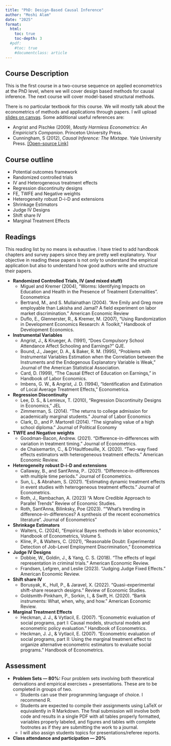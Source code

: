 ```yaml
---
title: "PhD: Design-Based Causal Inference"
author: "Moshi Alam"
date: "2025"
format:
  html:
    toc: true
    toc-depth: 3
  #pdf:
    #toc: true
    #documentclass: article
---
```


## Course Description

This is the first course in a two-course sequence on applied econometrics at the PhD level, where we will cover design based methods for causal inference. The next course will cover model-based structural methods. 

There is no particular textbook for this course. We will mostly talk about the econometrics of methods and applications through papers. I will upload [slides on canvas](https://canvas.clarku.edu/courses/17807). Some additional useful references are:

- Angrist and Pischke (2009), *Mostly Harmless Econometrics: An Empiricist's Companion*. Princeton University Press.
- Cunningham, S (2012), *Causal Inference: The Mixtape*. Yale University Press. [[Open-source Link]](https://mixtape.scunning.com/)

## Course outline

- Potential outcomes framework
- Randomized controlled trials
- IV and Heterogeneous treatment effects
- Regression discontinuity designs
- FE, TWFE and Negative weights 
- Heterogeneity robust D-i-D and extensions
- Shrinkage Estimators
- Judge IV Designs
- Shift share IV
- Marginal Treatment Effects


## Readings

This reading list by no means is exhaustive. I have tried to add handbook chapters and survey papers since they are pretty well explanatory. Your objective in reading these papers is not only to understand the empirical application but also to understand how good authors write and structure their papers.


- **Randomized Controlled Trials, IV (and mixed stuff)**
    - Miguel and Kremer (2004), "Worms: Identifying Impacts on Education and Health in the Presence of Treatment Externalities". Econometrica
    - Bertrand, M., and S. Mullainathan (2004). "Are Emily and Greg more employable than Lakisha and Jamal? A field experiment on labor market discrimination." American Economic Review
    - Duflo, E., Glennerster, R., & Kremer, M. (2007), "Using Randomization in Development Economics Research: A Toolkit," Handbook of Development Economics.

- **Instrumental Variables**
    - Angrist, J., & Krueger, A. (1991), "Does Compulsory School Attendance Affect Schooling and Earnings?" QJE.
    - Bound, J., Jaeger, D. A., & Baker, R. M. (1995), "Problems with Instrumental Variables Estimation when the Correlation between the Instruments and the Endogenous Explanatory Variable is Weak," Journal of the American Statistical Association.
    - Card, D. (1999), "The Causal Effect of Education on Earnings," in Handbook of Labor Economics.
    - Imbens, G. W., & Angrist, J. D. (1994), "Identification and Estimation of Local Average Treatment Effects," Econometrica.

- **Regression Discontinuity**
    - Lee, D. S., & Lemieux, T. (2010), "Regression Discontinuity Designs in Economics," JEL
    - Zimmerman, S. (2014). "The returns to college admission for academically marginal students." Journal of Labor Economics
    - Clark, D., and P. Martorell (2014). "The signaling value of a high school diploma." Journal of Political Economy

- **TWFE and Negative weights**
    - Goodman-Bacon, Andrew. (2021). "Difference-in-differences with variation in treatment timing." Journal of Econometrics.
    - de Chaisemartin, C., & D'Haultfoeuille, X. (2020). "Two-way fixed effects estimators with heterogeneous treatment effects." American Economic Review.

- **Heterogeneity robust D-i-D and extensions**
    - Callaway, B., and Sant'Anna, P.. (2021). "Difference-in-differences with multiple time periods." Journal of Econometrics.
    - Sun, L., & Abraham, S. (2021). "Estimating dynamic treatment effects in event studies with heterogeneous treatment effects." Journal of Econometrics.
    - Roth, J., Rambachan, A. (2023) "A More Credible Approach to Parallel Trends" Review of Economic Studies.
    - Roth, Sant’Anna, Bilinksky, Poe (2023). "“What’s trending in difference-in-differences? A synthesis of the recent econometrics literature”. Journal of Econometrics"
    <!-- - Cengiz, D., Dube, A., Lindner, A., & Zipperer, B. (2019). "The effect of minimum wages on low-wage jobs: Evidence from the United States using a bunching estimator." Quarterly Journal of Economics. -->

- **Shrinkage Estimators**
    - Walters, C. (2024), "Empirical Bayes methods in labor economics," Handbook of Econometrics, Volume 5.
    - Kline, P., & Walters, C. (2021), "Reasonable Doubt: Experimental Detection of Job-Level Employment Discrimination," Econometrica

- **Judge IV Designs**
    - Dobbie, W., Goldin, J., & Yang, C. S. (2018). "The effects of legal representation in criminal trials." American Economic Review.
    - Frandsen, Lefgren, and  Leslie (2023). "Judging Judge Fixed Effects." American Economic Review.

- **Shift share IV**
    - Borusyak, K., Hull, P., & Jaravel, X. (2022). "Quasi-experimental shift-share research designs." Review of Economic Studies.
    - Goldsmith-Pinkham, P., Sorkin, I., & Swift, H. (2020). "Bartik instruments: What, when, why, and how." American Economic Review.

- **Marginal Treatment Effects**
    - Heckman, J. J., & Vytlacil, E. (2007). "Econometric evaluation of social programs, part I: Causal models, structural models and econometric policy evaluation." Handbook of Econometrics.
    - Heckman, J. J., & Vytlacil, E. (2007). "Econometric evaluation of social programs, part II: Using the marginal treatment effect to organize alternative econometric estimators to evaluate social programs." Handbook of Econometrics.

## Assessment

- **Problem Sets — 80%:** Four problem sets involving both theoretical derivations and empirical exercises + presentations. These are to be completed in groups of two.
    - Students can use their programming language of choice. I recommend R.
    - Students are expected to compile their assignments using LaTeX or equivalently in R Markdown. The final submission will involve both code and results in a single PDF with all tables properly formatted, variables properly labeled, and figures and tables with complete footnotes as if they are submitting the work to a journal.
    - I will also assign students topics for presentations/referee reports. 
- **Class attendance and participation — 20%**
